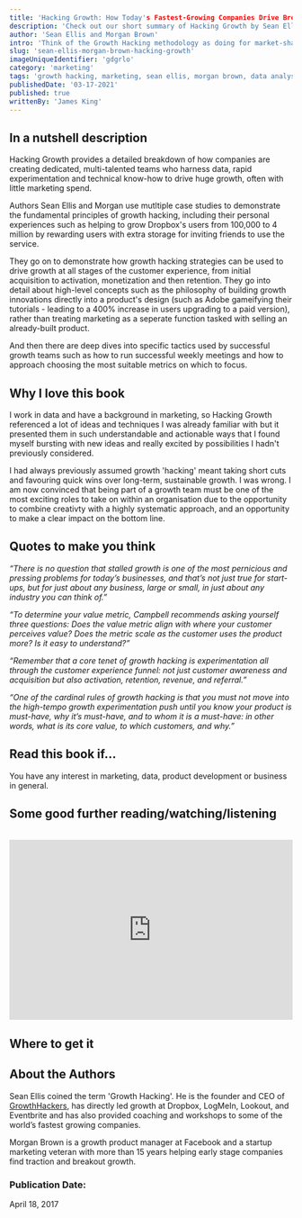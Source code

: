 ```yaml
---
title: 'Hacking Growth: How Today's Fastest-Growing Companies Drive Breakout Success'
description: 'Check out our short summary of Hacking Growth by Sean Ellis and Morgan Brown.'
author: 'Sean Ellis and Morgan Brown'
intro: 'Think of the Growth Hacking methodology as doing for market-share growth what Lean Start-Up did for product development, and Scrum did for productivity. It involves cross-functional teams and rapid-tempo testing and iteration that focuses customers: attaining them, retaining them, engaging them, and motivating them to come back and buy more.  - Amazon Product Description'
slug: 'sean-ellis-morgan-brown-hacking-growth'
imageUniqueIdentifier: 'gdgrlo'
category: 'marketing'
tags: 'growth hacking, marketing, sean ellis, morgan brown, data analysis, experimentation'
publishedDate: '03-17-2021'
published: true
writtenBy: 'James King'
---
```


## In a nutshell description

Hacking Growth provides a detailed breakdown of how companies are creating dedicated, multi-talented 
teams who harness data, rapid experimentation and technical know-how to drive huge growth, often with little marketing spend.

Authors Sean Ellis and Morgan use mutltiple case studies to demonstrate the fundamental principles of growth hacking,
including their personal experiences such as helping to grow Dropbox's users from 100,000 to 4 million by rewarding users with 
extra storage for inviting friends to use the service.

They go on to demonstrate how growth hacking strategies can be used to drive growth at all stages of the customer experience, from 
initial acquisition to activation, monetization and then retention. They go into detail about high-level concepts such as the philosophy of
building growth innovations directly into a product's design (such as Adobe gameifying their tutorials - leading to a 400% increase 
in users upgrading to a paid version), rather than treating marketing as a seperate function tasked with selling an already-built product.

And then there are deep dives into specific tactics used by successful growth teams such as how to run successful weekly meetings and how to approach 
choosing the most suitable metrics on which to focus.
 

## Why I love this book

I work in data and have a background in marketing, so Hacking Growth referenced a lot of ideas and techniques I was already familiar with
but it presented them in such understandable and actionable ways that I found myself bursting with new ideas and really excited by possibilities 
I hadn't previously considered.

I had always previously assumed growth 'hacking' meant taking short cuts and favouring quick wins over long-term, sustainable growth. I was wrong. I 
am now convinced that being part of a growth team must be one of the most exciting roles to take on within an organisation due to the opportunity to 
combine creativty with a highly systematic approach, and an opportunity to make a clear impact on the bottom line. 

## Quotes to make you think

_“There is no question that stalled growth is one of the most pernicious and pressing problems for today’s businesses, and that’s not just true for start-ups, but for just about any business, large or small, in just about any industry you can think of.”_

_“To determine your value metric, Campbell recommends asking yourself three questions: Does the value metric align with where your customer perceives value? Does the metric scale as the customer uses the product more? Is it easy to understand?”_

_“Remember that a core tenet of growth hacking is experimentation all through the customer experience funnel: not just customer awareness and acquisition but also activation, retention, revenue, and referral.”_

_“One of the cardinal rules of growth hacking is that you must not move into the high-tempo growth experimentation push until you know your product is must-have, why it’s must-have, and to whom it is a must-have: in other words, what is its core value, to which customers, and why.”_

## Read this book if…

You have any interest in marketing, data, product development or business in general.

## Some good further reading/watching/listening

<!-- Sample youtube embed -->

<br />
<iframe
  width="100%"
  height="320px"
  src="https://www.youtube.com/embed/jsdLHXBScNc"
  frameBorder="0"
  allow="accelerometer; autoplay; encrypted-media; gyroscope; picture-in-picture"
  allowFullScreen
></iframe>

## Where to get it

<!-- Sample Amazon CTA -->

<AmazonCta
  bookSummary
  link="https://www.amazon.com/Hacking-Growth-Fastest-Growing-Companies-Breakout/dp/045149721X/ref=sr_1_1?dchild=1&keywords=hacking+growth&qid=1616013882&sr=8-1"
/>

## About the Authors

Sean Ellis coined the term 'Growth Hacking'. He is the founder and CEO of [GrowthHackers](https://growthhackers.com/), has directly led growth at Dropbox, LogMeIn, Lookout, and Eventbrite and has also provided coaching and workshops to some of the world’s fastest growing companies. 

Morgan Brown is a growth product manager at Facebook and a startup marketing veteran with more than 15 years helping early stage companies find traction and breakout growth.

### Publication Date:

<!-- Sample Date format -->

April 18, 2017
